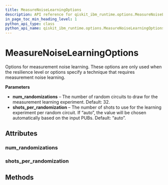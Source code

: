 ```yaml
---
title: MeasureNoiseLearningOptions
description: API reference for qiskit_ibm_runtime.options.MeasureNoiseLearningOptions
in_page_toc_min_heading_level: 1
python_api_type: class
python_api_name: qiskit_ibm_runtime.options.MeasureNoiseLearningOptions
---
```


# MeasureNoiseLearningOptions

<Class id="qiskit_ibm_runtime.options.MeasureNoiseLearningOptions" isDedicatedPage={true} github="https://github.com/Qiskit/qiskit-ibm-runtime/tree/main/qiskit_ibm_runtime/options/measure_noise_learning_options.py#L20-L40" signature="MeasureNoiseLearningOptions(*args, **kwargs)">
  Options for measurement noise learning.

  <Admonition title="Note" type="note">
    These options are only used when the resilience level or options specify a technique that requires measurement noise learning.
  </Admonition>

  **Parameters**

  *   **num\_randomizations** – The number of random circuits to draw for the measurement learning experiment. Default: 32.
  *   **shots\_per\_randomization** – The number of shots to use for the learning experiment per random circuit. If “auto”, the value will be chosen automatically based on the input PUBs. Default: “auto”.

  ## Attributes

  ### num\_randomizations

  <Attribute id="qiskit_ibm_runtime.options.MeasureNoiseLearningOptions.num_randomizations" name="num_randomizations" attributeTypeHint="UnsetType | int" attributeValue="Unset" />

  ### shots\_per\_randomization

  <Attribute id="qiskit_ibm_runtime.options.MeasureNoiseLearningOptions.shots_per_randomization" name="shots_per_randomization" attributeTypeHint="UnsetType | int | Literal['auto']" attributeValue="Unset" />

  ## Methods
</Class>

